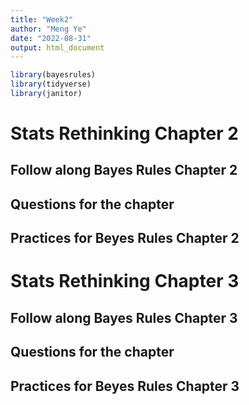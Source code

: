 ```yaml
---
title: "Week2"
author: "Meng Ye"
date: "2022-08-31"
output: html_document
---
```


```r
library(bayesrules)
library(tidyverse)
library(janitor)
```


# Stats Rethinking Chapter 2

## Follow along Bayes Rules Chapter 2

## Questions for the chapter

## Practices for Beyes Rules Chapter 2






# Stats Rethinking Chapter 3

## Follow along Bayes Rules Chapter 3

## Questions for the chapter

## Practices for Beyes Rules Chapter 3













